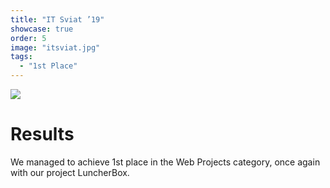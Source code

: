 ```yaml
---
title: "IT Sviat ’19"
showcase: true
order: 5
image: "itsviat.jpg"
tags:
  - "1st Place"
---
```


![](/itsviat.jpg)

# Results

We managed to achieve 1st place in the Web Projects category, once again with our project LuncherBox.
